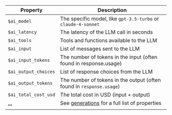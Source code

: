 | Property  | Description |
|---------- | -------------|
| `$ai_model` | The specific model, like `gpt-3.5-turbo` or `claude-4-sonnet` |
| `$ai_latency` | The latency of the LLM call in seconds |
| `$ai_tools` | Tools and functions available to the LLM |
| `$ai_input` | List of messages sent to the LLM |
| `$ai_input_tokens` | The number of tokens in the input (often found in response.usage) |
| `$ai_output_choices` | List of response choices from the LLM |
| `$ai_output_tokens` | The number of tokens in the output (often found in `response.usage`) |
| `$ai_total_cost_usd` | The total cost in USD (input + output) |
| [...](/docs/llm-analytics/generations) | See [generations](/docs/llm-analytics/generations) for a full list of properties |
| | |